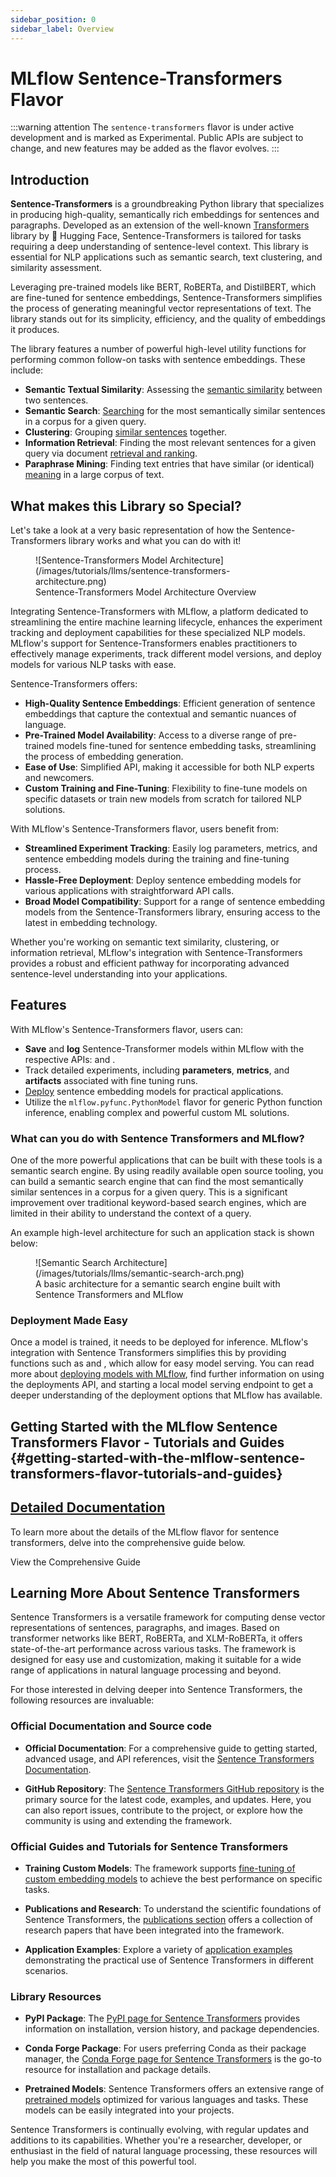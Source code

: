 ```yaml
---
sidebar_position: 0
sidebar_label: Overview
---
```



# MLflow Sentence-Transformers Flavor

:::warning attention
The `sentence-transformers` flavor is under active development and is marked as Experimental. Public APIs are subject to change,
and new features may be added as the flavor evolves.
:::

## Introduction

**Sentence-Transformers** is a groundbreaking Python library that specializes in producing high-quality, semantically rich embeddings
for sentences and paragraphs. Developed as an extension of the well-known [Transformers](https://huggingface.co/docs/transformers/index) library
by 🤗 Hugging Face, Sentence-Transformers is tailored for tasks requiring a deep understanding of sentence-level context. This library is
essential for NLP applications such as semantic search, text clustering, and similarity assessment.

Leveraging pre-trained models like BERT, RoBERTa, and DistilBERT, which are fine-tuned for sentence embeddings, Sentence-Transformers simplifies the process
of generating meaningful vector representations of text. The library stands out for its simplicity, efficiency, and the quality of embeddings it produces.

The library features a number of powerful high-level utility functions for performing common follow-on tasks with sentence embeddings.
These include:

- **Semantic Textual Similarity**: Assessing the [semantic similarity](https://www.sbert.net/docs/usage/semantic_textual_similarity.html) between two sentences.
- **Semantic Search**: [Searching](https://www.sbert.net/examples/applications/semantic-search/README.html) for the most semantically similar sentences in a corpus for a given query.
- **Clustering**: Grouping [similar sentences](https://www.sbert.net/examples/applications/clustering/README.html) together.
- **Information Retrieval**: Finding the most relevant sentences for a given query via document [retrieval and ranking](https://www.sbert.net/examples/applications/retrieve_rerank/README.html).
- **Paraphrase Mining**: Finding text entries that have similar (or identical) [meaning](https://www.sbert.net/examples/applications/paraphrase-mining/README.html) in a large corpus of text.

## What makes this Library so Special?

Let's take a look at a very basic representation of how the Sentence-Transformers library works and what you can do with it!

<figure className="center-div" style={{ width: "90%", textAlign: "center" }}>
  ![Sentence-Transformers Model Architecture](/images/tutorials/llms/sentence-transformers-architecture.png)
  <figcaption>Sentence-Transformers Model Architecture Overview</figcaption>
</figure>

Integrating Sentence-Transformers with MLflow, a platform dedicated to streamlining the entire machine learning lifecycle, enhances the experiment tracking and deployment
capabilities for these specialized NLP models. MLflow's support for Sentence-Transformers enables practitioners to effectively manage experiments, track different model versions,
and deploy models for various NLP tasks with ease.

Sentence-Transformers offers:

- **High-Quality Sentence Embeddings**: Efficient generation of sentence embeddings that capture the contextual and semantic nuances of language.
- **Pre-Trained Model Availability**: Access to a diverse range of pre-trained models fine-tuned for sentence embedding tasks, streamlining the process of embedding generation.
- **Ease of Use**: Simplified API, making it accessible for both NLP experts and newcomers.
- **Custom Training and Fine-Tuning**: Flexibility to fine-tune models on specific datasets or train new models from scratch for tailored NLP solutions.

With MLflow's Sentence-Transformers flavor, users benefit from:

- **Streamlined Experiment Tracking**: Easily log parameters, metrics, and sentence embedding models during the training and fine-tuning process.
- **Hassle-Free Deployment**: Deploy sentence embedding models for various applications with straightforward API calls.
- **Broad Model Compatibility**: Support for a range of sentence embedding models from the Sentence-Transformers library, ensuring access to the latest in embedding technology.

Whether you're working on semantic text similarity, clustering, or information retrieval, MLflow's integration with Sentence-Transformers provides a robust and efficient
pathway for incorporating advanced sentence-level understanding into your applications.

## Features

With MLflow's Sentence-Transformers flavor, users can:

- **Save** and **log** Sentence-Transformer models within MLflow with the respective APIs: <APILink fn="mlflow.sentence_transformers.save_model" /> and <APILink fn="mlflow.sentence_transformers.log_model" />.
- Track detailed experiments, including **parameters**, **metrics**, and **artifacts** associated with fine tuning runs.
- [Deploy](/deployment) sentence embedding models for practical applications.
- Utilize the <APILink fn="mlflow.pyfunc.PythonModel">`mlflow.pyfunc.PythonModel`</APILink> flavor for generic Python function inference, enabling complex and powerful custom ML solutions.

### What can you do with Sentence Transformers and MLflow?

One of the more powerful applications that can be built with these tools is a semantic search engine. By using readily available open source
tooling, you can build a semantic search engine that can find the most semantically similar sentences in a corpus for a given query. This is
a significant improvement over traditional keyword-based search engines, which are limited in their ability to understand the context of a query.

An example high-level architecture for such an application stack is shown below:

<figure className="center-div" style={{ width: "90%", textAlign: "center" }}>
  ![Semantic Search Architecture](/images/tutorials/llms/semantic-search-arch.png)
  <figcaption>A basic architecture for a semantic search engine built with Sentence Transformers and MLflow</figcaption>
</figure>

### Deployment Made Easy

Once a model is trained, it needs to be deployed for inference. MLflow's integration with Sentence Transformers simplifies this by providing
functions such as <APILink fn="mlflow.sentence_transformers.load_model" /> and <APILink fn="mlflow.pyfunc.load_model" />, which allow for easy model serving.
You can read more about [deploying models with MLflow](/deployment), find further information
on <Link to="/api_reference/cli.html#mlflow-deployments" target="_blank">using the deployments API</Link>, and <Link to="/api_reference/cli.html#mlflow-models-serve" target="_blank">starting a local model serving endpoint</Link> to get a
deeper understanding of the deployment options that MLflow has available.

## Getting Started with the MLflow Sentence Transformers Flavor - Tutorials and Guides \{#getting-started-with-the-mlflow-sentence-transformers-flavor-tutorials-and-guides}

<CardGroup>
  <PageCard headerText="MLflow Sentence Transformers Tutorials and Guides" link="/llms/sentence-transformers/tutorials/" text="Learn different ways that you can leverage the power of the sentence-transformers library, leveraging MLflow's APIs for tracking and inference capabilities." />
</CardGroup>


## [Detailed Documentation](/llms/sentence-transformers/guide)

To learn more about the details of the MLflow flavor for sentence transformers, delve into the comprehensive guide below.

<Link className="button button--primary" to="guide">
  <span>View the Comprehensive Guide</span>
</Link>

## Learning More About Sentence Transformers

Sentence Transformers is a versatile framework for computing dense vector representations of sentences, paragraphs, and images.
Based on transformer networks like BERT, RoBERTa, and XLM-RoBERTa, it offers state-of-the-art performance across various tasks.
The framework is designed for easy use and customization, making it suitable for a wide range of applications in natural language processing
and beyond.

For those interested in delving deeper into Sentence Transformers, the following resources are invaluable:

### Official Documentation and Source code

- **Official Documentation**: For a comprehensive guide to getting started, advanced usage, and API references, visit the [Sentence Transformers Documentation](https://www.sbert.net).

- **GitHub Repository**: The [Sentence Transformers GitHub repository](https://github.com/UKPLab/sentence-transformers) is the primary source for the latest code, examples, and updates. Here, you can also report issues, contribute to the project, or explore how the community is using and extending the framework.

### Official Guides and Tutorials for Sentence Transformers

- **Training Custom Models**: The framework supports [fine-tuning of custom embedding models](https://www.sbert.net/docs/training/overview.html) to achieve the best performance on specific tasks.

- **Publications and Research**: To understand the scientific foundations of Sentence Transformers, the [publications section](https://www.sbert.net/docs/publications.html) offers a collection of research papers that have been integrated into the framework.

- **Application Examples**: Explore a variety of [application examples](https://github.com/UKPLab/sentence-transformers/tree/master/examples/applications) demonstrating the practical use of Sentence Transformers in different scenarios.

### Library Resources

- **PyPI Package**: The [PyPI page for Sentence Transformers](https://pypi.org/project/sentence-transformers) provides information on installation, version history, and package dependencies.

- **Conda Forge Package**: For users preferring Conda as their package manager, the [Conda Forge page for Sentence Transformers](https://anaconda.org/conda-forge/sentence-transformers) is the go-to resource for installation and package details.

- **Pretrained Models**: Sentence Transformers offers an extensive range of [pretrained models](https://www.sbert.net/docs/pretrained_models.html) optimized for various languages and tasks. These models can be easily integrated into your projects.

Sentence Transformers is continually evolving, with regular updates and additions to its capabilities. Whether you're a researcher, developer, or enthusiast in the field of natural language processing, these resources will help you make the most of this powerful tool.
